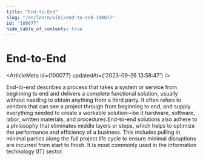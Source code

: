 ```yaml
---
title: "End-to-End"
slug: "/en/learn/wiki/end-to-end-100077"
id: "100077"
hide_table_of_contents: true
---
```



# End-to-End

<ArticleMeta id={100077} updatedAt={'2023-09-26 13:58:47'} />
<div className='border-solid border-b border-t-0 my-4 border-[var(--ifm-color-gray-300)]' />

End-to-end describes a process that takes a system or service from beginning to end and delivers a complete functional solution, usually without needing to obtain anything from a third party. It often refers to vendors that can see a project through from beginning to end, and supply everything needed to create a workable solution—be it hardware, software, labor, written materials, and procedures.End-to-end solutions also adhere to a philosophy that eliminates middle layers or steps, which helps to optimize the performance and efficiency of a business. This includes pulling in minimal parties along the full project life cycle to ensure minimal disruptions are incurred from start to finish. It is most commonly used in the information technology (IT) sector.
